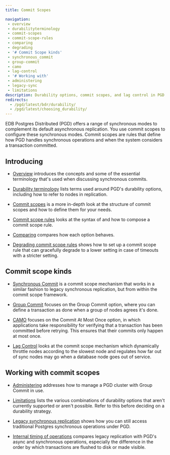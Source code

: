 ```yaml
---
title: Commit Scopes

navigation:
 - overview
 - durabilityterminology
 - commit-scopes
 - commit-scope-rules
 - comparing
 - degrading
 - '# Commit Scope kinds'
 - synchronous_commit
 - group-commit
 - camo
 - lag-control
 - '# Working with'
 - administering
 - legacy-sync
 - limitations
description: Durability options, commit scopes, and lag control in PGD.
redirects:
  - /pgd/latest/bdr/durability/
  - /pgd/latest/choosing_durability/
---
```


EDB Postgres Distributed (PGD) offers a range of synchronous modes to complement its
default asynchronous replication. You use commit scopes to configure these synchronous modes.
Commit scopes are rules that define how PGD handles synchronous operations and when the system
considers a transaction committed. 

## Introducing 

* [Overview](overview) introduces the concepts and some of the essential 
terminology that's used when discussing synchronous commits.

* [Durability terminology](durabilityterminology) lists terms used around PGD's 
durability options, including how to refer to nodes in replication.

* [Commit scopes](commit-scopes) is a more in-depth look at the structure
of commit scopes and how to define them for your needs.

* [Commit scope rules](commit-scope-rules) looks at the syntax of and how to compose
a commit scope rule.

* [Comparing](comparing) compares how each option behaves.

* [Degrading commit scope rules](degrading) shows how to set up a commit scope rule that can gracefully degrade to a lower setting in case of timeouts with a stricter setting.

## Commit scope kinds

* [Synchronous Commit](synchronous_commit) is a commit scope mechanism that works
in a similar fashion to legacy synchronous replication, but from within the commit scope framework.

* [Group Commit](group-commit) focuses on the Group Commit option, where you can
define a transaction as done when a group of nodes agrees it's done.

* [CAMO](camo) focuses on the Commit At Most Once option, in which applications
take responsibility for verifying that a transaction has been committed before
retrying. This ensures that their commits only happen at most once.

* [Lag Control](lag-control) looks at the commit scope mechanism which
dynamically throttle nodes according to the slowest node and regulates how far
out of sync nodes may go when a database node goes out of service.

## Working with commit scopes

* [Administering](administering) addresses how to manage a PGD cluster with Group Commit
in use.

* [Limitations](limitations) lists the various combinations of durability options
that aren't currently supported or aren't possible. Refer to this before deciding
on a durability strategy.

* [Legacy synchronous replication](legacy-sync) shows how you can still access traditional Postgres synchronous operations under PGD.

* [Internal timing of operations](timing) compares legacy replication with PGD's async and synchronous operations, especially the difference in the order by which transactions are flushed to disk or made visible.
